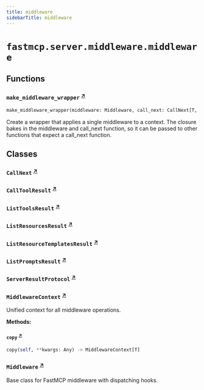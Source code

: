 ```yaml
---
title: middleware
sidebarTitle: middleware
---
```


# `fastmcp.server.middleware.middleware`

## Functions

### `make_middleware_wrapper` <sup><a href="https://github.com/jlowin/fastmcp/blob/main/src/fastmcp/server/middleware/middleware.py#L106" target="_blank">↗</a></sup>

```python
make_middleware_wrapper(middleware: Middleware, call_next: CallNext[T, R]) -> CallNext[T, R]
```


Create a wrapper that applies a single middleware to a context. The
closure bakes in the middleware and call_next function, so it can be
passed to other functions that expect a call_next function.


## Classes

### `CallNext` <sup><a href="https://github.com/jlowin/fastmcp/blob/main/src/fastmcp/server/middleware/middleware.py#L36" target="_blank">↗</a></sup>

### `CallToolResult` <sup><a href="https://github.com/jlowin/fastmcp/blob/main/src/fastmcp/server/middleware/middleware.py#L56" target="_blank">↗</a></sup>

### `ListToolsResult` <sup><a href="https://github.com/jlowin/fastmcp/blob/main/src/fastmcp/server/middleware/middleware.py#L62" target="_blank">↗</a></sup>

### `ListResourcesResult` <sup><a href="https://github.com/jlowin/fastmcp/blob/main/src/fastmcp/server/middleware/middleware.py#L67" target="_blank">↗</a></sup>

### `ListResourceTemplatesResult` <sup><a href="https://github.com/jlowin/fastmcp/blob/main/src/fastmcp/server/middleware/middleware.py#L72" target="_blank">↗</a></sup>

### `ListPromptsResult` <sup><a href="https://github.com/jlowin/fastmcp/blob/main/src/fastmcp/server/middleware/middleware.py#L77" target="_blank">↗</a></sup>

### `ServerResultProtocol` <sup><a href="https://github.com/jlowin/fastmcp/blob/main/src/fastmcp/server/middleware/middleware.py#L82" target="_blank">↗</a></sup>

### `MiddlewareContext` <sup><a href="https://github.com/jlowin/fastmcp/blob/main/src/fastmcp/server/middleware/middleware.py#L87" target="_blank">↗</a></sup>


Unified context for all middleware operations.


**Methods:**

#### `copy` <sup><a href="https://github.com/jlowin/fastmcp/blob/main/src/fastmcp/server/middleware/middleware.py#L102" target="_blank">↗</a></sup>

```python
copy(self, **kwargs: Any) -> MiddlewareContext[T]
```

### `Middleware` <sup><a href="https://github.com/jlowin/fastmcp/blob/main/src/fastmcp/server/middleware/middleware.py#L119" target="_blank">↗</a></sup>


Base class for FastMCP middleware with dispatching hooks.

